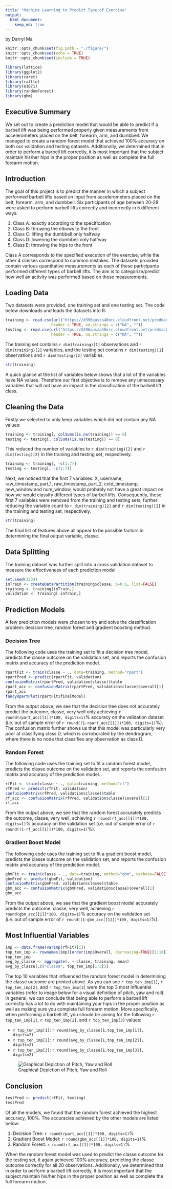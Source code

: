 ```yaml
---
title: "Machine Learning to Predict Type of Exercise"
output: 
  html_document:
    keep_md: true
---
```

by Darryl Ma

```r
knitr::opts_chunk$set(fig.path = "./figure/")
knitr::opts_chunk$set(echo = TRUE)
knitr::opts_chunk$set(include = TRUE)

library(lattice)
library(ggplot2)
library(caret)
library(rattle)
library(e1071)
library(randomForest)
library(gbm)
```

## Executive Summary

We set out to create a prediction model that would be able to predict if a barbell lift was being performed properly given measurements from accelerometers placed on the belt, forearm, arm, and dumbbell. We managed to create a random forest model that achieved 100% accuracy on both our validation and testing datasets. Additionally, we determined that in order to perform a barbell lift correctly, it is most important that the subject maintain his/her hips in the proper position as well as complete the full forearm motion. 

## Introduction

The goal of this project is to predict the manner in which a subject performed barbell lifts based on input from accelerometers placed on the belt, forearm, arm, and dumbbell. Six participants of age between 20-28 were asked to perform barbell lifts correctly and incorrectly in 5 different ways:

1. Class A: exactly according to the specification
2. Class B: throwing the elbows to the front
3. Class C: lifting the dumbbell only halfway 
4. Class D: lowering the dumbbell only halfway 
5. Class E: throwing the hips to the front

Class A corresponds to the specified execution of the exercise, while the other 4 classes correspond to common mistakes. The datasets provided contain various quantitative measurements as each of these participants performed different types of barbell lifts. The aim is to categorize/predict how well an activity was performed based on these measurements. 

## Loading Data

Two datasets were provided, one training set and one testing set. The code below downloads and loads the datasets into R:

```r
training <- read.csv(url("https://d396qusza40orc.cloudfront.net/predmachlearn/pml-training.csv"), 
                    header = TRUE, na.strings = c("NA", ""))
testing <- read.csv(url("https://d396qusza40orc.cloudfront.net/predmachlearn/pml-testing.csv"), 
                    header = TRUE, na.strings = c("NA", ""))
```

The training set contains `r dim(training)[1]` observations and `r dim(training)[2]` variables, and the testing set contains `r dim(testing)[1]` observations and `r dim(testing)[2]` variables. 

```r
str(training)
```

A quick glance at the list of variables below shows that a lot of the variables have NA values. Therefore our first objective is to remove any unnecessary variables that will not have an impact in the classification of the barbell lift class.

## Cleaning the Data

Firstly we selected to only keep variables which did not contain any NA values:

```r
training <- training[, colSums(is.na(training)) == 0]
testing <- testing[, colSums(is.na(testing)) == 0]
```

This reduced the number of variables to `r dim(training)[2]` and `r dim(testing)[2]` in the training and testing set, respectively. 

```r
training <- training[, -c(1:7)]
testing <- testing[, -c(1:7)]
```
Next, we noticed that the first 7 variables: X, username, raw_timestamp_part_1, raw_timestamp_part_2, cvtd_timestamp, new_window and num_window, would probably not have a great impact on how we would classify different types of barbell lifts. Consequently, these first 7 variables were removed from the training and testing sets, further reducing the variable count to `r dim(training)[2]` and `r dim(testing)[2]` in the training and testing set, respectively.  

```r
str(training)
```

The final list of features above all appear to be possible factors in determining the final output variable, classe.

## Data Splitting

The training dataset was further split into a cross validation dataset to measure the effectiveness of each prediction model

```r
set.seed(1234)
inTrain <- createDataPartition(training$classe, p=0.6, list=FALSE)
training <- training[inTrain,]
validation <- training[-inTrain,]
```

## Prediction Models

A few prediction models were chosen to try and solve the classification problem: decision tree, random forest and gradient boosting method.

### Decision Tree

The following code uses the training set to fit a decision tree model, predicts the classe outcome on the validation set, and reports the confusion matrix and accuracy of the prediction model.

```r
rpartFit <- train(classe ~ ., data=training, method="rpart")
rpartPred <- predict(rpartFit, validation)
confusionMatrix(rpartPred, validation$classe)$table
rpart_acc <- confusionMatrix(rpartPred, validation$classe)$overall[1]
rpart_acc
fancyRpartPlot(rpartFit$finalModel)
```

From the output above, we see that the decision tree does not accurately predict the outcome, classe, very well only achieving `r round(rpart_acc[[1]]*100, digits=1)`% accuracy on the validation dataset (i.e. out of sample error of `r round((1-rpart_acc[[1]])*100, digits=1)`%). The confusion matrix further shows us that this model was particularly very poor at classifying class D, which is corroborated by the dendrogram, where there is no node that classifies any observation as class D. 

### Random Forest

The following code uses the training set to fit a random forest model, predicts the classe outcome on the validation set, and reports the confusion matrix and accuracy of the prediction model.

```r
rfFit <- train(classe ~ ., data=training, method="rf")
rfPred <- predict(rfFit, validation)
confusionMatrix(rfPred, validation$classe)$table
rf_acc <- confusionMatrix(rfPred, validation$classe)$overall[1]
rf_acc
```

From the output above, we see that the random forest accurately predicts the outcome, classe, very well, achieving `r round(rf_acc[[1]]*100, digits=1)`% accuracy on the validation set (i.e. out of sample error of `r round((1-rf_acc[[1]])*100, digits=1)`%). 

### Gradient Boost Model

The following code uses the training set to fit a gradient boost model, predicts the classe outcome on the validation set, and reports the confusion matrix and accuracy of the prediction model.

```r
gbmFit <- train(classe ~ ., data=training, method="gbm", verbose=FALSE)
gbmPred <- predict(gbmFit, validation)
confusionMatrix(gbmPred, validation$classe)$table
gbm_acc <- confusionMatrix(gbmPred, validation$classe)$overall[1]
gbm_acc
```

From the output above, we see that the gradient boost model accurately predicts the outcome, classe, very well, achieving `r round(gbm_acc[[1]]*100, digits=1)`% accuracy on the validation set (i.e. out of sample error of `r round((1-gbm_acc[[1]])*100, digits=1)`%). 

## Most Influential Variables

```r
imp <- data.frame(varImp(rfFit)[1])
top_ten_imp <- rownames(imp)[order(imp$Overall, decreasing=TRUE)[1:10]]
top_ten_imp
avg_by_classe <- aggregate(. ~ classe, training, mean)
avg_by_classe[,c("classe", top_ten_imp[1:3])]
```

The top 10 variables that influenced the random forest model in determining the classe outcome are printed above. As you can see `r top_ten_imp[1]`, `r top_ten_imp[2]`, and `r top_ten_imp[3]` were the top 3 most influential variables (refer to image below for a visual definition of pitch, yaw and roll). In general, we can conclude that being able to perform a barbell lift correctly has a lot to do with maintaining your hips in the proper position as well as making sure you complete full forearm motion. More specifically, when performing a barbell lift, you should be aiming for the following `r top_ten_imp[1]`, `r top_ten_imp[2]`, and `r top_ten_imp[3]` values:

- `r top_ten_imp[1]`: `r round(avg_by_classe[1,top_ten_imp[1]], digits=2)`
- `r top_ten_imp[2]`: `r round(avg_by_classe[1,top_ten_imp[2]], digits=2)`
- `r top_ten_imp[3]`: `r round(avg_by_classe[1,top_ten_imp[3]], digits=2)` 

![Graphical Depiction of Pitch, Yaw and Roll](figure/pitch_raw_roll.png)

## Conclusion

```r
testPred <- predict(rfFit, testing)
testPred
```

Of all the models, we found that the random forest achieved the highest accuracy, 100%. The accuracies achieved by the other models are listed below:

1. Decision Tree: `r round(rpart_acc[[1]]*100, digits=1)`%
2. Gradient Boost Model: `r round(gbm_acc[[1]]*100, digits=1)`%
3. Random Forest: `r round(rf_acc[[1]]*100, digits=1)`%

When the random forest model was used to predict the classe outcome for the testing set, it again achieved 100% accuracy, predicting the classe outcome correctly for all 20 observations. Additionally, we determined that in order to perform a barbell lift correctly, it is most important that the subject maintain his/her hips in the proper position as well as complete the full forearm motion.    

